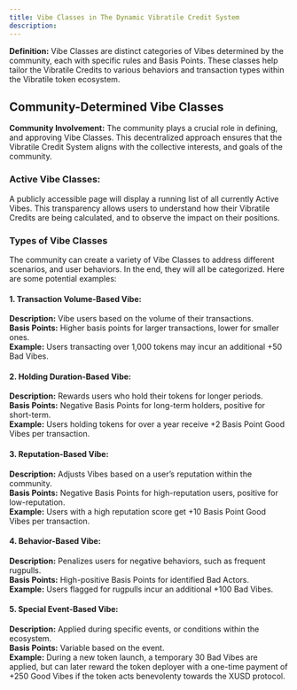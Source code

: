 ```yaml
---
title: Vibe Classes in The Dynamic Vibratile Credit System
description: 
---
```


**Definition:**
Vibe Classes are distinct categories of Vibes determined by the community, each with specific rules and Basis Points. These classes help tailor the Vibratile Credits to various behaviors and transaction types within the Vibratile token ecosystem.

## Community-Determined Vibe Classes
**Community Involvement:**
The community plays a crucial role in defining, and approving Vibe Classes. This decentralized approach ensures that the Vibratile Credit System aligns with the collective interests, and goals of the community.

### Active Vibe Classes:
A publicly accessible page will display a running list of all currently Active Vibes. This transparency allows users to understand how their Vibratile Credits are being calculated, and to observe the impact on their positions.

### Types of Vibe Classes
The community can create a variety of Vibe Classes to address different scenarios, and user behaviors. In the end, they will all be categorized. Here are some potential examples:

#### 1. Transaction Volume-Based Vibe:

**Description:** Vibe users based on the volume of their transactions.  
**Basis Points:** Higher basis points for larger transactions, lower for smaller ones.  
**Example:** Users transacting over 1,000 tokens may incur an additional +50 Bad Vibes.  

#### 2. Holding Duration-Based Vibe:

**Description:** Rewards users who hold their tokens for longer periods.  
**Basis Points:** Negative Basis Points for long-term holders, positive for short-term.  
**Example:** Users holding tokens for over a year receive +2 Basis Point Good Vibes per transaction.  

#### 3. Reputation-Based Vibe:

**Description:** Adjusts Vibes based on a user’s reputation within the community.  
**Basis Points:** Negative Basis Points for high-reputation users, positive for low-reputation.  
**Example:** Users with a high reputation score get +10 Basis Point Good Vibes per transaction.

#### 4. Behavior-Based Vibe:

**Description:** Penalizes users for negative behaviors, such as frequent rugpulls.  
**Basis Points:** High-positive Basis Points for identified Bad Actors.  
**Example:** Users flagged for rugpulls incur an additional +100 Bad Vibes.  

#### 5. Special Event-Based Vibe:

**Description:** Applied during specific events, or conditions within the ecosystem.  
**Basis Points:** Variable based on the event.  
**Example:** During a new token launch, a temporary 30 Bad Vibes are applied, but can later reward the token deployer with a one-time payment of +250 Good Vibes if the token acts benevolenty towards the XUSD protocol.